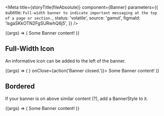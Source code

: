 
<Meta
  title={storyTitle(fileAbsolute)}
  component={Banner}
  parameters={{
    subtitle: `Full-width banner to indicate important messaging at the top of a page or section.`,
    status: 'volatile',
    source: 'gamut',
    figmaId: 'lsgaSKkOTN2FgSURwhQ6j5',
  }}
/>

<Canvas>
  <Story name="Banner">
    {(args) => (
      <Banner onClose={action('Banner closed.')}>Some Banner content!</Banner>
    )}
  </Story>
</Canvas>

<Props of={Banner} />

## Full-Width Icon

An informative icon can be added to the left of the banner.

<Canvas>
  <Story name="Icon Banner">
    {(args) => (
      <Banner icon={<AlertIcon />} onClose={action('Banner closed.')}>
        Some Banner content!
      </Banner>
    )}
  </Story>
</Canvas>

## Bordered

If your banner is on above similar content (?), add a BannerStyle to it.

<Canvas>
  <Story name="Bordered">
    {(args) => (
      <Banner
        displayStyle={BannerStyle.BorderBottom}
        onClose={action('Banner closed.')}
      >
        Some Banner content!
      </Banner>
    )}
  </Story>
</Canvas>
